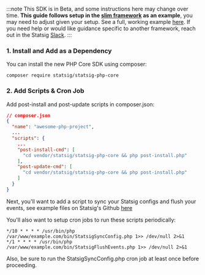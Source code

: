 :::note
This SDK is in Beta, and some instructions here may change over time. **This guide follows setup in the [slim framework](https://www.slimframework.com/) as an example**, you may need to adjust given your setup. See a full, working example [here](https://github.com/daniel-statsig/statsig-php-core-slim-example). If you need help or would like guidance specific to another framework, reach out in the Statsig [Slack](https://statsig.com/slack).
:::

### 1. Install and Add as a Dependency
You can install the new PHP Core SDK using composer:

```shell
composer require statsig/statsig-php-core
```

### 2. Add Scripts & Cron Job

Add post-install and post-update scripts in composer.json: 

```json
// composer.json
{
  "name": "awesome-php-project",
  ...
  "scripts": {
    ...
    "post-install-cmd": [
      "cd vendor/statsig/statsig-php-core && php post-install.php"
    ],
    "post-update-cmd": [
      "cd vendor/statsig/statsig-php-core && php post-install.php"
    ]
  }
}
```

Next, you'll want to add a script to sync your Statsig configs and flush your events, see example files on Statsig's Github [here](https://github.com/daniel-statsig/statsig-php-core-slim-example/tree/main/bin)

You'll also want to setup cron jobs to run these scripts periodically:

```shell
*/10 * * * * /usr/bin/php /var/www/example.com/bin/StatsigSyncConfig.php 1>> /dev/null 2>&1
*/1 * * * * /usr/bin/php /var/www/example.com/bin/StatsigFlushEvents.php 1>> /dev/null 2>&1
```

Also, be sure to run the StatsigSyncConfig.php cron job at least once before proceeding. 